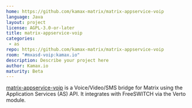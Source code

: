 ```yaml
---
home: https://github.com/kamax-matrix/matrix-appservice-voip
language: Java
layout: project
license: AGPL-3.0-or-later
title: matrix-appservice-voip
categories: 
 - as
repo: https://github.com/kamax-matrix/matrix-appservice-voip
room: "#mxasd-voip:kamax.io"
description: Describe your project here
author: Kamax.io
maturity: Beta
---
```



[matrix-appservice-voip](https://github.com/kamax-matrix/matrix-appservice-voip)
is a Voice/Video/SMS bridge for Matrix using the Application Services (AS) API.
It integrates with FreeSWITCH via the Verto module.
